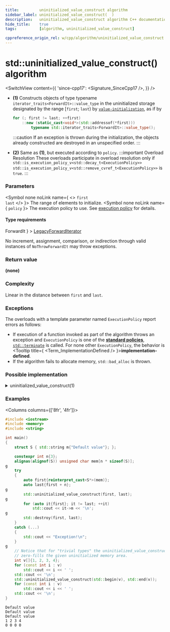 ```yaml
---
title:         uninitialized_value_construct algorithm
sidebar_label: uninitialized_value_construct(  )
description:   uninitialized_value_construct algorithm C++ documentation
hide_title:    true
tags:          [algorithm, uninitialized_value_construct]

cppreference_origin_rel: w/cpp/algorithm/uninitialized_value_construct
---
```



<!-- Terms -->

<!----------------- Codes ---------------------->


# std::uninitialized_value_construct() algorithm

<SwitchView content={{
  'since-cpp17': <Signature_SinceCpp17 />,
}} />

- **(1)** Constructs objects of type typename `iterator_traits<ForwardIt>::value_type` in the uninitialized storage
  designated by the range [`first`; `last`) by [`value-initialization`](#), as if by
  ```cpp
  for (; first != last; ++first)
      ::new (static_cast<void*>(std::addressof(*first)))
          typename std::iterator_traits<ForwardIt>::value_type();
  ```
  :::caution
  If an exception is thrown during the initialization, the objects already constructed are destroyed in an unspecified order.
  :::

 - **(2)** Same as **(1)**, but executed according to `policy`.
  :::important Overload Resolution
  These overloads participate in overload resolution only if
  <Until v='cpp20'> <code>std::is_execution_policy_v&lt;std::decay_t&lt;ExecutionPolicy&gt;&gt;</code> </Until> <Since v='cpp20'> <code>std::is_execution_policy_v&lt;std::remove_cvref_t&lt;ExecutionPolicy&gt;&gt;</code> </Since> is <code>true</code>.
  :::

### Parameters

<SymbolTable>

  <Symbol none noLink name={ <> <code>first</code> <br/> <code>last</code> </> }>
    The range of elements to initialize.
  </Symbol>
  <Symbol none noLink name={ <code>policy</code> }>
    The execution policy to use. See <a href="">execution policy</a> for details.
  </Symbol>

</SymbolTable>

#### Type requirements

<SymbolTable>
  <Symbol none noLink name={ <code>ForwardIt</code> } >
    <a href="/docs/named_req/LegacyForwardIterator">LegacyForwardIterator</a>
  </Symbol>
</SymbolTable>

No increment, assignment, comparison, or indirection through valid instances of `NoThrowForwardIt` may throw exceptions.

### Return value

**(none)**

### Complexity

Linear in the distance between `first` and `last`.

### Exceptions

The overloads with a template parameter named `ExecutionPolicy` report errors as follows:
- If execution of a function invoked as part of the algorithm throws an exception and `ExecutionPolicy` is one of the [**standard policies**](#), [`std::terminate`](#) is called.
	For none other `ExecutionPolicy`, the behavior is <Tooltip title={ <Term_ImplementationDefined /> }>**implementation-defined**</Tooltip>.
- If the algorithm fails to allocate memory, `std::bad_alloc` is thrown.

### Possible implementation

<details>
<summary>uninitialized_value_construct(1)</summary>

```cpp

template<class ForwardIt>
void uninitialized_value_construct(ForwardIt first, ForwardIt last)
{
    using Value = typename std::iterator_traits<ForwardIt>::value_type;
    ForwardIt current = first;
    try
    {
        for (; current != last; ++current)
            ::new (const_cast<void*>(static_cast<const volatile void*>(
                std::addressof(*current)))) Value();
    }
    catch (...)
    {
        std::destroy(first, current);
        throw;
    }
}
```

</details>

### Examples

<Columns columns={['8fr', '4fr']}>
<div>

```cpp title='Main.cpp' showLineNumbers
#include <iostream>
#include <memory>
#include <string>

int main()
{
    struct S { std::string m{"Default value"}; };

    constexpr int n{3};
    alignas(alignof(S)) unsigned char mem[n * sizeof(S)];
g
    try
    {
        auto first{reinterpret_cast<S*>(mem)};
        auto last{first + n};
g
        std::uninitialized_value_construct(first, last);
g
        for (auto it{first}; it != last; ++it)
            std::cout << it->m << '\n';
g
        std::destroy(first, last);
    }
    catch (...)
    {
        std::cout << "Exception!\n";
    }
g
    // Notice that for "trivial types" the uninitialized_value_construct
    // zero-fills the given uninitialized memory area.
    int v[]{1, 2, 3, 4};
    for (const int i : v)
        std::cout << i << ' ';
    std::cout << '\n';
    std::uninitialized_value_construct(std::begin(v), std::end(v));
    for (const int i : v)
        std::cout << i << ' ';
    std::cout << '\n';
}
```

</div>
<div>

```plaintext title="Output"
Default value
Default value
Default value
1 2 3 4
0 0 0 0
```

</div>
</Columns>
